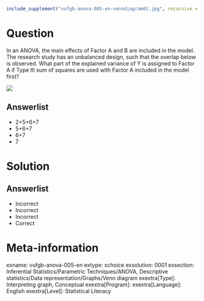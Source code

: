 ```r
include_supplement("vufgb-anova-005-en-venndiagram01.jpg", recursive = TRUE)
```

Question
========

In an ANOVA, the main effects of Factor A and B are included in the model. The research study has an unbalanced design, such that the overlap below is observed. What part of the explained variance of Y is assigned to Factor A if Type III sum of squares are used with Factor A included in the model first?

![](vufgb-anova-005-en-venndiagram01.jpg)
  
Answerlist
----------
* 2+5+6+7
* 5+6+7
* 6+7
* 7


Solution
========

Answerlist
----------
* Incorrect
* Incorrect
* Incorrect
* Correct

Meta-information
================
exname: vufgb-anova-005-en
extype: schoice
exsolution: 0001
exsection: Inferential Statistics/Parametric Techniques/ANOVA, Descriptive statistics/Data representation/Graphs/Venn diagram
exextra[Type]: Interpreting graph, Conceptual
exextra[Program]: 
exextra[Language]: English
exextra[Level]: Statistical Literacy
